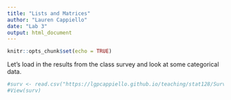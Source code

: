 ```yaml
---
title: "Lists and Matrices"
author: "Lauren Cappiello"
date: "Lab 3"
output: html_document
---
```


```r
knitr::opts_chunk$set(echo = TRUE)
```



Let's load in the results from the class survey and look at some categorical data.

```r
#surv <- read.csv("https://lgpcappiello.github.io/teaching/stat128/SurveyResponses.csv")
#View(surv)
```